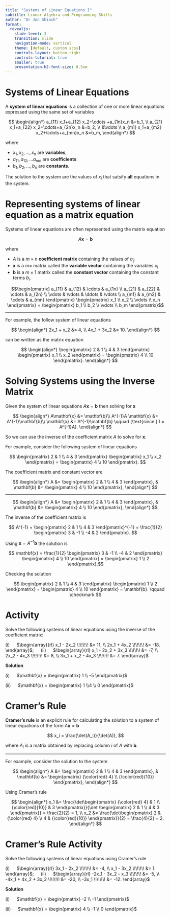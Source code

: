 ```yaml
---
title: "Systems of Linear Equations I"
subtitle: Linear Algebra and Programming Skills
author: "Dr Jon Shiach"
format:
  revealjs:
    slide-level: 3
    transition: slide
    navigation-mode: vertical
    theme: [default, custom.scss]
    controls-layout: bottom-right
    controls-tutorial: true
    smaller: true
    presentation-h2-font-size: 0.5em
---
```


# Systems of Linear Equations

A **system of linear equations** is a collection of one or more linear equations expressed using the same set of variables

$$ \begin{align*}
    a_{11} x_1+a_{12} x_2+\cdots +a_{1n}x_n &=b_1, \\
    a_{21} x_1+a_{22} x_2+\cdots+a_{2n}x_n &=b_2, \\
    &\vdots \\
    a_{m1} x_1+a_{m2} x_2+\cdots+a_{mn}x_n &=b_m,
\end{align*} $$

where 

- $x_1, x_2, \ldots, x_n$ are **variables**, 
- $a_{11}, a_{12}, \ldots a_{mn}$ are **coefficients**
- $b_1, b_2, \ldots, b_n$ are **constants**.

The solution to the system are the values of $x_i$ that satsify **all** equations in the system.

# Representing systems of linear equation as a matrix equation

Systems of linear equations are often represented using the matrix equation 

$$A \mathbf{x} = \mathbf{b}$$

where

- $A$ is a $m \times n$ **coefficient matrix** containing the values of $a_{ij}$
- $\mathbf{x}$ is a $m \times$ matrix called the **variable vector** containing the variables $x_i$ 
- $\mathbf{b}$ is a $m \times 1$ matrix called the **constant vector** containing the constant terms $b_i$.

$$\begin{pmatrix}
        a_{11} & a_{12} & \cdots & a_{1n} \\
        a_{21} & a_{22} & \cdots & a_{2n} \\
        \vdots & \vdots & \ddots & \vdots \\
        a_{m1} & a_{m2} & \cdots & a_{mn}
    \end{pmatrix}
    \begin{pmatrix} x_1 \\ x_2 \\ \vdots \\ x_n \end{pmatrix}
    =
    \begin{pmatrix} b_1 \\ b_2 \\ \vdots \\ b_m \end{pmatrix}$$

---

For example, the follow system of linear equations

$$ \begin{align*}
    2x_1 + x_2 &= 4, \\
    4x_1 + 3x_2 &= 10.
\end{align*} $$

can be written as the matrix equation

$$ \begin{align*}
    \begin{pmatrix}
        2 & 1 \\
        4 & 3
    \end{pmatrix}
    \begin{pmatrix}
        x_1 \\ x_2
    \end{pmatrix} =
    \begin{pmatrix}
        4 \\ 10
    \end{pmatrix}.
\end{align*} $$

# Solving Systems using the Inverse Matrix

Given the system of linear equations $A \mathbf{x} = \mathbf{b}$ then solving for $\mathbf{x}$

$$ \begin{align*}
    A\mathbf{x} &= \mathbf{b}\\
    A^{-1}A \mathbf{x} &= A^{-1}\mathbf{b}\\
    \mathbf{x} &= A^{-1}\mathbf{b} \qquad (\text{since } I = A^{-1}A).
\end{align*} $$

So we can use the inverse of the coefficient matrix $A$ to solve for $\mathbf{x}$.

For example, consider the following system of linear equations

$$ \begin{pmatrix}
    2 & 1 \\
    4 & 3
\end{pmatrix}
\begin{pmatrix}
    x_1 \\ x_2
\end{pmatrix} =
\begin{pmatrix}
    4 \\ 10
\end{pmatrix}. $$

The coefficient matrix and constant vector are

$$ \begin{align*}
    A &= \begin{pmatrix}
        2 & 1 \\
        4 & 3
    \end{pmatrix}, &
    \mathbf{b} &= \begin{pmatrix} 4 \\ 10 \end{pmatrix},
\end{align*} $$

---

$$ \begin{align*}
    A &= \begin{pmatrix}
        2 & 1 \\
        4 & 3
    \end{pmatrix}, &
    \mathbf{b} &= \begin{pmatrix} 4 \\ 10 \end{pmatrix},
\end{align*} $$

The inverse of the coefficient matrix is

$$ A^{-1} = \begin{pmatrix}
    2 & 1 \\
    4 & 3
\end{pmatrix}^{-1}
= \frac{1}{2} \begin{pmatrix}
    3 & -1 \\
    -4 & 2
\end{pmatrix}. $$

Using $\mathbf{x} = A^{-1}\mathbf{b}$ the solution is

$$ \mathbf{x} = \frac{1}{2}
\begin{pmatrix}
    3 & -1 \\
    -4 & 2
\end{pmatrix}
    \begin{pmatrix} 4 \\ 10 \end{pmatrix} =
    \begin{pmatrix} 1 \\ 2 \end{pmatrix}.$$

Checking the solution

$$ \begin{pmatrix}
    2 & 1 \\
    4 & 3
\end{pmatrix}
\begin{pmatrix}
    1 \\ 2
\end{pmatrix} =
\begin{pmatrix}
    4 \\ 10
\end{pmatrix} = \mathbf{b}. \qquad \checkmark $$

# Activity

Solve the following systems of linear equations using the inverse of the coefficient matrix:

\(i) &emsp; $\begin{array}{rl}
        x_1 - 2x_2  \!\!\!\! &= 11, \\
        2x_1 + 4x_2  \!\!\!\! &= -18.
    \end{array}$; &emsp;
\(ii) &emsp; $\begin{array}{rl}
        x_1 - 2x_2 + 3x_3 \!\!\!\! &= -7, \\
        2x_2 - 4x_3  \!\!\!\! &= 8, \\
        3x_1 + x_2 - 4x_3  \!\!\!\! &= 7.
    \end{array}$

:::{.fragment}
**Solution**

\(i) &emsp; $\mathbf{x} = \begin{pmatrix} 1 \\ -5 \end{pmatrix}$

\(ii) &emsp; $\mathbf{x} = \begin{pmatrix} 1 \\4 \\ 0 \end{pmatrix}$
:::

# Cramer's Rule

**Cramer's rule** is an explicit rule for calculating the solution to a system of linear equations of the form $A\mathbf{x}=\mathbf{b}$ 

$$ x_i = \frac{\det(A_i)}{\det(A)}, $$

where $A_i$ is a matrix obtained by replacing column $i$ of $A$ with $\mathbf{b}$.

---

For example, consider the solution to the system 

$$ \begin{align*}
    A &= \begin{pmatrix}
        2 & 1 \\
        4 & 3
    \end{pmatrix}, &
    \mathbf{b} &= \begin{pmatrix} {\color{red} 4} \\ {\color{red}{10}} \end{pmatrix},
\end{align*} $$

Using Cramer's rule

$$ \begin{align*}
    x_1 &= \frac{\det\begin{pmatrix} {\color{red} 4} & 1 \\ {\color{red}{10}} & 3 \end{pmatrix}}{\det \begin{pmatrix} 2 & 1 \\ 4 & 3 \end{pmatrix}} = \frac{2}{2} = 1, \\
    x_2 &= \frac{\det\begin{pmatrix} 2 & {\color{red} 4} \\ 4 & {\color{red}{10}} \end{pmatrix}}{2} = \frac{4}{2} = 2. 
\end{align*} $$

# Cramer's Rule Activity

Solve the following systems of linear equations using Cramer's rule

\(i) &emsp; $\begin{array}{rl}
    3x_1 - 2x_2  \!\!\!\! &= -4, \\
    x_1 - 3x_2  \!\!\!\! &= 1.
\end{array}$; &emsp;
\(ii) &emsp; $\begin{array}{rl}
    -2x_1 - 3x_2 - x_3 \!\!\!\!  &= -5, \\
    -4x_1 + 4x_2 + 3x_3  \!\!\!\! &= -20, \\
    -3x_1  \!\!\!\! &= -12.
\end{array}$

:::{.fragment}
**Solution**

\(i) &emsp; $\mathbf{x} = \begin{pmatrix} -2 \\ -1 \end{pmatrix}$

\(ii) &emsp; $\mathbf{x} = \begin{pmatrix} 4 \\ -1 \\ 0 \end{pmatrix}$
:::